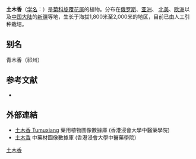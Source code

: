 {{Speciesbox
| name = 土木香
| status = 
| status_system = 
| image = Inula helenium - Köhler–s Medizinal-Pflanzen-210.jpg
| image_width = 250px
| image_caption = 《科勒藥用植物》(1897), <br>''Inula helenium''
| genus = Inula
| species = helenium
| authority = [[卡爾·林奈|L.]]
}}

'''土木香'''（[[学名|学名]]：{{lang|la|''Inula helenium''}}）是[[菊科|菊科]][[旋覆花属|旋覆花属]]的植物。分布在[[俄罗斯|俄罗斯]]、[[亚洲|亚洲]]、 [[北美|北美]]、[[欧洲|欧洲]]以及[[中国大陆|中国大陆]]的[[新疆|新疆]]等地，生长于海拔1,800米至2,000米的地区，目前已由人工引种栽培。

== 别名 ==
青木香（祁州）

== 参考文献 ==
<div class="references-small">
* {{cite web| url =http://www.bioinfo.cn/db05/KmzwSpecies.php?action=view&id=4903| title =土木香| work =《中国高等植物数据库全库》| publisher =中国科学院微生物研究所| author =昆明植物研究所| accessdate =2009-02-25| deadurl =yes| archiveurl =https://web.archive.org/web/20160305061918/http://www.bioinfo.cn/db05/KmzwSpecies.php?action=view&id=4903| archivedate =2016-03-05}}
</div>

==外部連結==		
* [http://libproject.hkbu.edu.hk/was40/detail?lang=ch&channelid=1288&searchword=herb_id=D00177 土木香 Tumuxiang] {{Wayback|url=http://libproject.hkbu.edu.hk/was40/detail?lang=ch&channelid=1288&searchword=herb_id=D00177 |date=20160304205054 }} 藥用植物圖像數據庫 (香港浸會大學中醫藥學院) {{zh}}{{en}}
*[https://sys01.lib.hkbu.edu.hk/cmed/mmid/detail.php?pid=B00107 土木香] 中藥材圖像數據庫  (香港浸會大學中醫藥學院) {{zh}}{{en}} 


{{Taxonbar|from=Q697416}}

[[Category:旋覆花属|土木香]]


{{藥用植物小作品}}